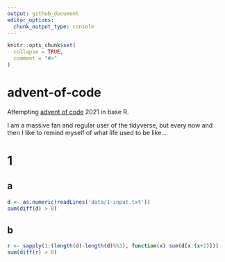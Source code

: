 ```yaml
---
output: github_document
editor_options: 
  chunk_output_type: console
---
```


<!-- README.md is generated from README.Rmd. Please edit that file -->

```r
knitr::opts_chunk$set(
  collapse = TRUE,
  comment = "#>"
)
```

# advent-of-code

Attempting [advent of code](https://adventofcode.com/) 2021 in base R.

I am a massive fan and regular user of the tidyverse, but every now and then I like to remind myself of what life used to be like...

# 1
## a
```r
d <- as.numeric(readLines('data/1-input.txt'))
sum(diff(d) > 0)
```

## b
```r
r <- sapply(1:(length(d)-length(d)%%3), function(x) sum(d[x:(x+2)]))
sum(diff(r) > 0)
```

